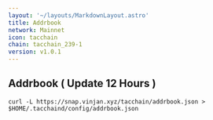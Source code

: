 ```yaml
---
layout: '~/layouts/MarkdownLayout.astro'
title: Addrbook
network: Mainnet
icon: tacchain
chain: tacchain_239-1
version: v1.0.1
---
```

## Addrbook ( Update 12 Hours )

```
curl -L https://snap.vinjan.xyz/tacchain/addrbook.json > $HOME/.tacchaind/config/addrbook.json
```
